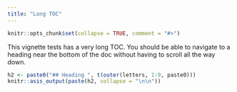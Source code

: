 ```yaml
---
title: "Long TOC"
---
```


```r
knitr::opts_chunk$set(collapse = TRUE, comment = "#>")
```

This vignette tests has a very long TOC. You should be able to navigate to a heading near the bottom of the doc without having to scroll all the way down.

```r
h2 <- paste0("## Heading ", t(outer(letters, 1:9, paste0)))
knitr::asis_output(paste(h2, collapse = "\n\n"))
```

